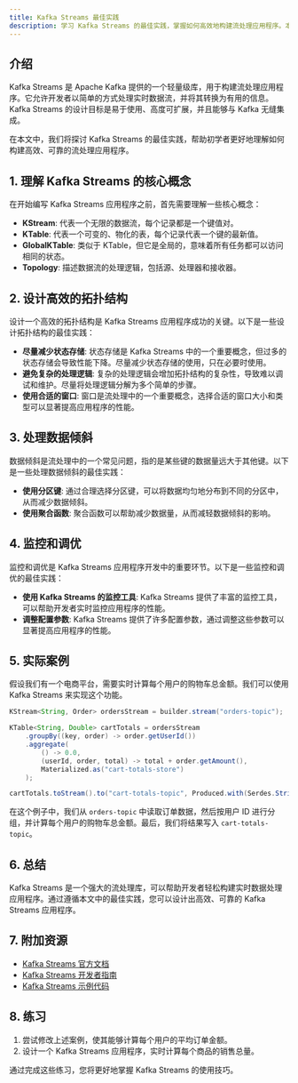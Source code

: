 ```yaml
---
title: Kafka Streams 最佳实践
description: 学习 Kafka Streams 的最佳实践，掌握如何高效地构建流处理应用程序。本文涵盖从基础概念到实际应用场景的全面指南。
---
```


## 介绍

Kafka Streams 是 Apache Kafka 提供的一个轻量级库，用于构建流处理应用程序。它允许开发者以简单的方式处理实时数据流，并将其转换为有用的信息。Kafka Streams 的设计目标是易于使用、高度可扩展，并且能够与 Kafka 无缝集成。

在本文中，我们将探讨 Kafka Streams 的最佳实践，帮助初学者更好地理解如何构建高效、可靠的流处理应用程序。

## 1. 理解 Kafka Streams 的核心概念

在开始编写 Kafka Streams 应用程序之前，首先需要理解一些核心概念：

- **KStream**: 代表一个无限的数据流，每个记录都是一个键值对。
- **KTable**: 代表一个可变的、物化的表，每个记录代表一个键的最新值。
- **GlobalKTable**: 类似于 KTable，但它是全局的，意味着所有任务都可以访问相同的状态。
- **Topology**: 描述数据流的处理逻辑，包括源、处理器和接收器。

## 2. 设计高效的拓扑结构

设计一个高效的拓扑结构是 Kafka Streams 应用程序成功的关键。以下是一些设计拓扑结构的最佳实践：

- **尽量减少状态存储**: 状态存储是 Kafka Streams 中的一个重要概念，但过多的状态存储会导致性能下降。尽量减少状态存储的使用，只在必要时使用。
- **避免复杂的处理逻辑**: 复杂的处理逻辑会增加拓扑结构的复杂性，导致难以调试和维护。尽量将处理逻辑分解为多个简单的步骤。
- **使用合适的窗口**: 窗口是流处理中的一个重要概念，选择合适的窗口大小和类型可以显著提高应用程序的性能。

## 3. 处理数据倾斜

数据倾斜是流处理中的一个常见问题，指的是某些键的数据量远大于其他键。以下是一些处理数据倾斜的最佳实践：

- **使用分区键**: 通过合理选择分区键，可以将数据均匀地分布到不同的分区中，从而减少数据倾斜。
- **使用聚合函数**: 聚合函数可以帮助减少数据量，从而减轻数据倾斜的影响。

## 4. 监控和调优

监控和调优是 Kafka Streams 应用程序开发中的重要环节。以下是一些监控和调优的最佳实践：

- **使用 Kafka Streams 的监控工具**: Kafka Streams 提供了丰富的监控工具，可以帮助开发者实时监控应用程序的性能。
- **调整配置参数**: Kafka Streams 提供了许多配置参数，通过调整这些参数可以显著提高应用程序的性能。

## 5. 实际案例

假设我们有一个电商平台，需要实时计算每个用户的购物车总金额。我们可以使用 Kafka Streams 来实现这个功能。

```java
KStream<String, Order> ordersStream = builder.stream("orders-topic");

KTable<String, Double> cartTotals = ordersStream
    .groupBy((key, order) -> order.getUserId())
    .aggregate(
        () -> 0.0,
        (userId, order, total) -> total + order.getAmount(),
        Materialized.as("cart-totals-store")
    );

cartTotals.toStream().to("cart-totals-topic", Produced.with(Serdes.String(), Serdes.Double()));
```

在这个例子中，我们从 `orders-topic` 中读取订单数据，然后按用户 ID 进行分组，并计算每个用户的购物车总金额。最后，我们将结果写入 `cart-totals-topic`。

## 6. 总结

Kafka Streams 是一个强大的流处理库，可以帮助开发者轻松构建实时数据处理应用程序。通过遵循本文中的最佳实践，您可以设计出高效、可靠的 Kafka Streams 应用程序。

## 7. 附加资源

- [Kafka Streams 官方文档](https://kafka.apache.org/documentation/streams/)
- [Kafka Streams 开发者指南](https://docs.confluent.io/platform/current/streams/index.html)
- [Kafka Streams 示例代码](https://github.com/confluentinc/kafka-streams-examples)

## 8. 练习

1. 尝试修改上述案例，使其能够计算每个用户的平均订单金额。
2. 设计一个 Kafka Streams 应用程序，实时计算每个商品的销售总量。

通过完成这些练习，您将更好地掌握 Kafka Streams 的使用技巧。